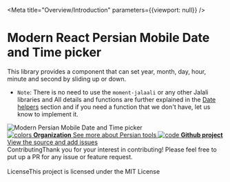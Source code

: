 
<Meta title="Overview/Introduction" parameters={{viewport: null}} />

<style>{`
  .subheading {
    --mediumdark: '#999999';
    font-weight: 900;
    font-size: 13px;
    color: #999;
    letter-spacing: 6px;
    line-height: 24px;
    text-transform: uppercase;
    margin-bottom: 12px;
    margin-top: 40px;
  }

  .link-list {
    display: grid;
    grid-template-columns: 1fr;
    grid-template-rows: 1fr 1fr;
    row-gap: 10px;
  }

  @media (min-width: 620px) {
    .link-list {
      row-gap: 20px;
      column-gap: 20px;
      grid-template-columns: 1fr 1fr;
    }
  }

  @media all and (-ms-high-contrast:none) {
  .link-list {
      display: -ms-grid;
      -ms-grid-columns: 1fr 1fr;
      -ms-grid-rows: 1fr 1fr;
    }
  }

  .link-item {
    display: block;
    padding: 20px 30px 10px 15px;
    border: 1px solid #00000010;
    border-radius: 5px;
    transition: background 150ms ease-out, border 150ms ease-out, transform 150ms ease-out;
    color: #333333;
    display: flex;
    align-items: flex-start;
  }

  .link-item:hover {
    border-color: #1EA7FD50;
    transform: translate3d(0, -3px, 0);
    box-shadow: rgba(0, 0, 0, 0.08) 0 3px 10px 0;
  }

  .link-item:active {
    border-color: #1EA7FD;
    transform: translate3d(0, 0, 0);
  }

  .link-item strong {
    font-weight: 700;
    display: block;
    margin-bottom: 2px;
  }

  .link-item img {
    height: 40px;
    width: 40px;
    margin-right: 15px;
    flex: none;
  }

  .link-item span {
    font-size: 14px;
    line-height: 20px;
  }

  .tip {
    display: inline-block;
    border-radius: 1em;
    font-size: 11px;
    line-height: 12px;
    font-weight: 700;
    background: #E7FDD8;
    color: #66BF3C;
    padding: 4px 12px;
    margin-right: 10px;
    vertical-align: top;
  }

  .tip-wrapper {
    font-size: 13px;
    line-height: 20px;
    margin-top: 15px;
    margin-bottom: 40px;
  }

  .tip-wrapper code {
    font-size: 12px;
    display: inline-block;
  }

  .demo-image {
    border-radius: 15px;
    max-width: 100%;
  }
`}</style>

# Modern React Persian Mobile Date and Time picker

This library provides a component that can set year, month, day, hour, minute and second by sliding up or down.

- `Note`:
  There is no need to use the `moment-jalaali` or any other Jalali libraries and All details and functions are further explained in the [Date helpers](https://github.com/persian-tools/persian-mobile-datepicker/#date-helpers) section and if you need a function that we don't have, let us know to implement it.


<img src={DemoImg} alt="Modern Persian Mobile Date and Time picker" className="demo-image" />

<div className="link-list">
  <a
    className="link-item"
    href="https://github.com/persian-tools"
    target="_blank"
  >
    <img src={Colors} alt="colors" />
    <span>
      <strong>Organization</strong>
      See more about Persian tools
    </span>
  </a>
  <a className="link-item" href="https://github.com/persian-tools/persian-mobile-datepicker" target="_blank">
    <img src={Code} alt="code" />
    <span>
      <strong>Github project</strong>
      View the source and add issues
    </span>
  </a>
</div>

<div className="tip-wrapper">
  <span className="tip">Contributing</span>Thank you for your interest in contributing! Please feel free to put up a PR for any issue or feature request.<br /><br />
  <span className="tip">License</span>This project is licensed under the MIT License
</div>
